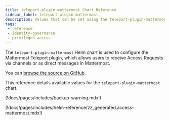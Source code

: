 ```yaml
---
title: teleport-plugin-mattermost Chart Reference
sidebar_label: teleport-plugin-mattermost
description: Values that can be set using the teleport-plugin-mattermost Helm chart
tags:
 - reference
 - identity-governance
 - privileged-access
---
```


The `teleport-plugin-mattermost` Helm chart is used to configure the
Mattermost Teleport plugin, which allows users to receive Access
Requests via channels or as direct messages in Mattermost.

You can [browse the source on GitHub](https://github.com/gravitational/teleport/tree/v(=teleport.version=)/examples/chart/access/mattermost).

This reference details available values for the `teleport-plugin-mattermost` chart.

(!docs/pages/includes/backup-warning.mdx!)

(!docs/pages/includes/helm-reference/zz_generated.access-mattermost.mdx!)
